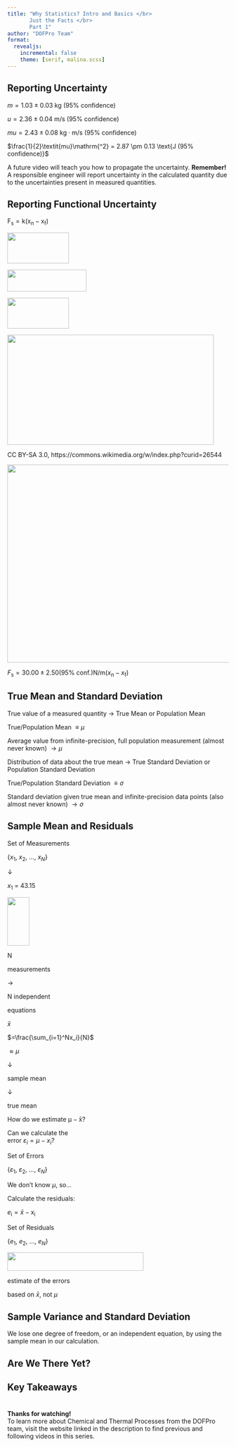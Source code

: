 ```yaml
---
title: "Why Statistics? Intro and Basics </br>
       Just the Facts </br>
       Part 1"
author: "DOFPro Team"
format: 
  revealjs:
    incremental: false
    theme: [serif, malina.scss]
---
```


## Reporting Uncertainty

::: {.bitlower .fragment}
$\textit{m} = 1.03 \pm 0.03 \text{ kg (95% confidence)}$
:::

::: {.lower .fragment}
$\textit{u} = 2.36 \pm 0.04 \text{ m/s (95% confidence)}$
:::

::: {.hmmlower .fragment}
$\textit{mu} = 2.43 \pm 0.08 \text{ }\text{ kg}\cdot\text{m/s }\text{ (95% confidence)}$
:::

::: {.lowerstill .fragment}
$\frac{1}{2}\textit{mu}\mathrm{^2} = 2.87 \pm 0.13 \text{J (95% confidence)}$
:::

::: {.lotslower .fragment}
A future video will teach you how to propagate the uncertainty. $\textbf{Remember!}$ A responsible engineer will report uncertainty in the calculated quantity due to the uncertainties present in measured quantities.
:::


## Reporting Functional Uncertainty

::: {.bitlower .fragment .absolute top=120 left=-75}
$\mathrm{F_s = k(x_n-x_f)}$
:::

::: {.fragment}
![](X_f.png){.absolute top="210" left="-30" width="140" height="70"}
:::

::: {.fragment}
![](F_s.png){.absolute top="165" left="185" width="180" height="50"}
:::

::: {.fragment}
![](X_n.png){.absolute top="210" left="335" width="140" height="70"}
:::

::: {.fragment}
![](Spring.png){.absolute top="275" left="-65" width="470" height="250"}
:::

::: {.fragment .small .absolute top=585 left=-115}
CC BY-SA 3.0, https://commons.wikimedia.org/w/index.php?curid=26544
:::

::: {.fragment}
![](force-displacement-graph.png){.absolute top="125" left="560" width="550" height="450"}
:::

::: {.fragment .absolute top=605 left=520 width=670 .bitsmall}
$\textit{F}\mathrm{_s} = 30.00 \pm 2.50$(95% conf.)N/m($\textit{x}\mathrm{_n}-\textit{x}\mathrm{_f}$)
:::

## True Mean and Standard Deviation
::: {.fragment .absolute top=70}
True value of a measured quantity $\rightarrow$ True Mean or Population Mean
:::

::: {.fragment .absolute top=190}
True/Population Mean $\equiv \mu$
:::

::: {.fragment .absolute top=270}
Average value from infinite-precision, full population measurement (almost never known) $\rightarrow \mu$ 
:::

::: {.fragment .absolute top=480}
Distribution of data about the true mean $\rightarrow$ True Standard Deviation or Population Standard Deviation
:::

::: {.fragment .absolute top=600}
True/Population Standard Deviation $\equiv \sigma$
:::

::: {.fragment .absolute top=680}
 Standard deviation given true mean and infinite-precision data points (also almost never known) $\rightarrow \sigma$
:::


## Sample Mean and Residuals

::: {.fragment .absolute top=90 left=0}
Set of Measurements
:::

::: {.fragment .absolute top=140 left=20}
 $\{x_1,\ x_2,\ \ldots,\ x_N\}$
:::

::: {.fragment .absolute top=185 left=50}
$\downarrow$
:::

::: {.fragment .absolute top=225 left=25}
$\textit{x}\mathrm{_1}$ = 43.15
:::

::: {.fragment}
![](Longer_down_arrow.png){.absolute top="185" left="250" width="50" height="110"}
:::

::: {.fragment .absolute top=310 left=-10}
N
:::

::: {.fragment .absolute top=355 left=-110}
measurements
:::

::: {.fragment .absolute top=310 left=130}
$\rightarrow$ 
::: 

::: {.fragment .absolute top=310 left=200}
N independent
:::

::: {.fragment .absolute top=355 left=250}
equations
:::

::: {.fragment .absolute top=475 left=20}
$\bar{x}$
:::

::: {.fragment .absolute top=455 left=60}
$=\frac{\sum_{i=1}^Nx_i}{N}$
:::

::: {.fragment .absolute top=470 left=220}
$\approx\mu$
:::

::: {.fragment .absolute top=515 left=20}
$\downarrow$
:::

::: {.fragment .absolute top=555 left=-60}
sample mean
:::

::: {.fragment .absolute top=515 left=260}
$\downarrow$
:::

::: {.fragment .absolute top=555 left=200}
true mean
:::

::: {.fragment .absolute top=670 left=-55}
How do we estimate $\mathrm{\mu - \bar{x}}$?
:::

::: {.fragment .absolute top=90 left=700}
Can we calculate the </br> error $\text{ }\text{ }\varepsilon_i =\mu-x_i$?
:::

::: {.fragment .absolute top=220 left=755}
Set of Errors
:::

::: {.fragment .absolute top=260 left=710}
$\{\varepsilon_1,\ \varepsilon_2,\ \ldots,\ \varepsilon_N \}$
:::

::: {.fragment .absolute top=360 left=667}
We don't know $\mu$, so...
:::

::: {.fragment .absolute top=420 left=657}
Calculate the residuals:
:::

::: {.fragment .absolute top=465 left=750}
$\textit{e}\mathrm{_i} = \bar{x} - \mathrm{x_i}$
:::

::: {.fragment .absolute top=555 left=725}
Set of Residuals
:::

::: {.fragment .absolute top=595 left=705}
$\{e_1,\ e_2,\ \ldots,\ e_N \}$
:::

::: {.fragment}
![](Sideways_bracket.png){.absolute top="638" left="700" width="310" height="42"}
:::

::: {.fragment .absolute top=670 left=690}
estimate of the errors
:::

::: {.fragment .absolute top=710 left=710}
based on $\bar{x}$, not $\mu$
:::

## Sample Variance and Standard Deviation

We lose one degree of freedom, or an independent equation, by using the sample mean in our calculation. 

## Are We There Yet?


## Key Takeaways


# 

::: {.bigger .centered}
 $\textbf{Thanks for watching!}$ </br> To learn more about Chemical and Thermal Processes from the DOFPro team, visit the website linked in the description to find previous and following videos in this series.
:::

